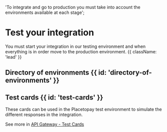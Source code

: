 
  'To integrate and go to production you must take into account the environments available at each stage';
  
# Test your integration

You must start your integration in our testing environment and when everything is in order move to the production environment. {{ className: 'lead' }}

## Directory of environments {{ id: 'directory-of-environments' }}

<DirectoryOfEnvironments productName='checkout'/>

## Test cards {{ id: 'test-cards' }}

These cards can be used in the Placetopay test environment to simulate the different responses in the integration.

See more in [API Gateway - Test Cards](/en/gateway/testing-card)
